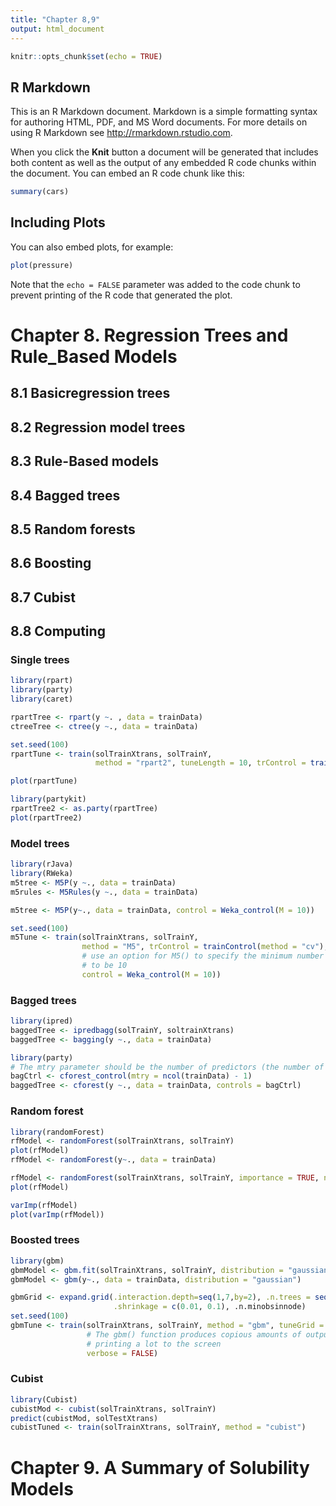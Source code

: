 ---
title: "Chapter 8,9"
output: html_document
---

```{r setup, include=FALSE}
knitr::opts_chunk$set(echo = TRUE)
```

## R Markdown

This is an R Markdown document. Markdown is a simple formatting syntax for authoring HTML, PDF, and MS Word documents. For more details on using R Markdown see <http://rmarkdown.rstudio.com>.

When you click the **Knit** button a document will be generated that includes both content as well as the output of any embedded R code chunks within the document. You can embed an R code chunk like this:

```{r cars}
summary(cars)
```

## Including Plots

You can also embed plots, for example:

```{r pressure, echo=FALSE}
plot(pressure)
```

Note that the `echo = FALSE` parameter was added to the code chunk to prevent printing of the R code that generated the plot.





# Chapter 8. Regression Trees and Rule_Based Models

## 8.1 Basicregression trees  

## 8.2 Regression model trees

## 8.3 Rule-Based models 

## 8.4 Bagged trees

## 8.5 Random forests

## 8.6 Boosting 

## 8.7 Cubist 

## 8.8 Computing

### Single trees

```{r}
library(rpart)
library(party)
library(caret)
```

```{r}
rpartTree <- rpart(y ~. , data = trainData)
ctreeTree <- ctree(y ~., data = trainData)
```

```{r}
set.seed(100)
rpartTune <- train(solTrainXtrans, solTrainY, 
                   method = "rpart2", tuneLength = 10, trControl = trainControl(method = "cv"))
```

```{r}
plot(rpartTune)
```

```{r}
library(partykit)
rpartTree2 <- as.party(rpartTree)
plot(rpartTree2)
```


### Model trees

```{r}
library(rJava)
library(RWeka)
m5tree <- M5P(y ~., data = trainData)
m5rules <- M5Rules(y ~., data = trainData)

m5tree <- M5P(y~., data = trainData, control = Weka_control(M = 10))
```

```{r}
set.seed(100)
m5Tune <- train(solTrainXtrans, solTrainY, 
                method = "M5", trControl = trainControl(method = "cv"), 
                # use an option for M5() to specify the minimum number of samples needed to further splits the data 
                # to be 10
                control = Weka_control(M = 10))
```


### Bagged trees

```{r}
library(ipred)
baggedTree <- ipredbagg(solTrainY, soltrainXtrans)
baggedTree <- bagging(y ~., data = trainData)
```

```{r}
library(party)
# The mtry parameter should be the number of predictors (the number of columns minus 1 for the outcome)
bagCtrl <- cforest_control(mtry = ncol(trainData) - 1)
baggedTree <- cforest(y ~., data = trainData, controls = bagCtrl)
```


### Random forest

```{r}
library(randomForest)
rfModel <- randomForest(solTrainXtrans, solTrainY)
plot(rfModel)
rfModel <- randomForest(y~., data = trainData)
```

```{r}
rfModel <- randomForest(solTrainXtrans, solTrainY, importance = TRUE, ntrees = 1000)
plot(rfModel)
```

```{r}
varImp(rfModel)
plot(varImp(rfModel))
```


### Boosted trees

```{r}
library(gbm)
gbmModel <- gbm.fit(solTrainXtrans, solTrainY, distribution = "gaussian")
gbmModel <- gbm(y~., data = trainData, distribution = "gaussian")
```

```{r}
gbmGrid <- expand.grid(.interaction.depth=seq(1,7,by=2), .n.trees = seq(100, 1000, by = 50),
                       .shrinkage = c(0.01, 0.1), .n.minobsinnode)
set.seed(100)
gbmTune <- train(solTrainXtrans, solTrainY, method = "gbm", tuneGrid = gbmGrid,
                 # The gbm() function produces copious amounts of output, so pass in the verbose option to avoid 
                 # printing a lot to the screen
                 verbose = FALSE)
```


### Cubist 
```{r}
library(Cubist)
cubistMod <- cubist(solTrainXtrans, solTrainY)
predict(cubistMod, solTestXtrans)
cubistTuned <- train(solTrainXtrans, solTrainY, method = "cubist")
```



# Chapter 9. A Summary of Solubility Models 
